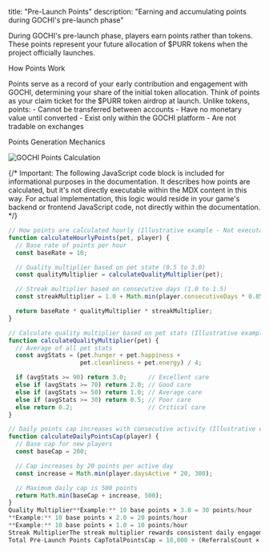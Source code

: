 title: "Pre-Launch Points"
description: "Earning and accumulating points during GOCHI's pre-launch phase"

During GOCHI's pre-launch phase, players earn points rather than tokens. These points represent your future allocation of $PURR tokens when the project officially launches.

How Points Work

<CardGroup cols={2}>
  <Card title="Points Purpose" icon="bullseye">
    Points serve as a record of your early contribution and engagement with GOCHI, determining your share of the initial token allocation. Think of points as your claim ticket for the $PURR token airdrop at launch.
  </Card>
  <Card title="Points vs. Tokens" icon="scale-balanced">
    Unlike tokens, points:
    - Cannot be transferred between accounts
    - Have no monetary value until converted
    - Exist only within the GOCHI platform
    - Are not tradable on exchanges
  </Card>
</CardGroup>

Points Generation Mechanics

<Frame>
  <img src="/images/points-calculation.png" alt="GOCHI Points Calculation" />
</Frame>

{/* Important:  The following JavaScript code block is included for informational purposes in the documentation. 
It describes how points are calculated, but it's not directly executable within the MDX content in this way. 
For actual implementation, this logic would reside in your game's backend or frontend JavaScript code, 
not directly within the documentation. 
*/}

```javascript
// How points are calculated hourly (Illustrative example - Not executable here)
function calculateHourlyPoints(pet, player) {
  // Base rate of points per hour
  const baseRate = 10;

  // Quality multiplier based on pet state (0.5 to 3.0)
  const qualityMultiplier = calculateQualityMultiplier(pet);

  // Streak multiplier based on consecutive days (1.0 to 1.5)
  const streakMultiplier = 1.0 + Math.min(player.consecutiveDays * 0.05, 0.5);

  return baseRate * qualityMultiplier * streakMultiplier;
}

// Calculate quality multiplier based on pet stats (Illustrative example - Not executable here)
function calculateQualityMultiplier(pet) {
  // Average of all pet stats
  const avgStats = (pet.hunger + pet.happiness +
                    pet.cleanliness + pet.energy) / 4;

  if (avgStats >= 90) return 3.0;      // Excellent care
  else if (avgStats >= 70) return 2.0; // Good care
  else if (avgStats >= 50) return 1.0; // Average care
  else if (avgStats >= 30) return 0.5; // Poor care
  else return 0.2;                     // Critical care
}

// Daily points cap increases with consecutive activity (Illustrative example - Not executable here)
function calculateDailyPointsCap(player) {
  // Base cap for new players
  const baseCap = 200;

  // Cap increases by 20 points per active day
  const increase = Math.min(player.daysActive * 20, 300);

  // Maximum daily cap is 500 points
  return Math.min(baseCap + increase, 500);
}
Quality Multiplier**Example:** 10 base points × 3.0 = 30 points/hour
**Example:** 10 base points × 2.0 = 20 points/hour
**Example:** 10 base points × 1.0 = 10 points/hour
Streak MultiplierThe streak multiplier rewards consistent daily engagement:StreakMultiplier = 1.0 + (ConsecutiveDays × 0.05), capped at 1.5Consecutive DaysStreak MultiplierEffect on Points11.05×+5%51.25×+25%10+1.5×+50% (maximum)Pre-Launch Farming LimitationsDaily Points CapThis system rewards quality care while preventing excessive farming.
Total Pre-Launch Points CapTotalPointsCap = 10,000 + (ReferralsCount × 500), maximum 20,000Points TrackingThe GOCHI interface provides clear visibility into your points:Current points balancePoints earned todayProgress toward daily capProgress toward total capPoints earning rateLeaderboard positionReferral ProgramReferring new players provides two important benefits:Increases your point earning rate by 5% per referral (up to +50%)Raises your total points cap by 500 per referral (up to +5,000)Token ConversionWhen GOCHI officially launches, your points convert to $PURR tokens:Individual Token Allocation = (Individual Points ÷ Total Points Pool) × 150,000,000Allocation ProtectionsTo ensure fair distribution, we implement:Minimum allocation: 1,000 $PURR tokens for accounts with ≥100 pointsMaximum allocation: 500,000 $PURR tokens per accountBonus AllocationsStrategic Tips